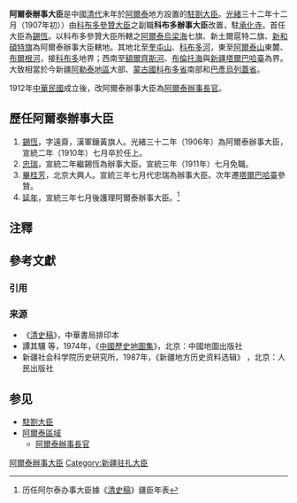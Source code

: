 '''阿爾泰辦事大臣'''是中國[[清代|清代]]末年於[[阿爾泰區域|阿爾泰]]地方設置的[[駐劄大臣|駐劄大臣]]。[[光緒|光緒]]三十二年十二月（1907年初））由[[科布多參贊大臣|科布多參贊大臣]]之副職'''科布多辦事大臣'''改置，駐[[承化寺|承化寺]]。首任大臣為[[錫恆|錫恆]]。以科布多參贊大臣所轄之[[阿爾泰烏梁海|阿爾泰烏梁海]]七旗、新土爾扈特二旗、[[新和碩特旗|新和碩特旗]]{{efn|[[新和碩特旗|新和碩特旗]]，一作霍碩特旗。}}為阿爾泰辦事大臣轄地。其地北至[[奎屯山|奎屯山]]、[[科布多河|科布多河]]，東至[[阿爾泰山|阿爾泰山]]東麓、[[布爾根河|布爾根河]]，接[[科布多|科布多]]地界；西南至[[額爾齊斯河|額爾齊斯河]]、[[布倫托海|布倫托海]]與[[新疆|新疆]][[塔爾巴哈臺|塔爾巴哈臺]]為界。大致相當於今新疆[[阿勒泰地區|阿勒泰地區]]大部、[[蒙古國|蒙古國]][[科布多省|科布多省]]南部和[[巴彥烏列蓋省|巴彥烏列蓋省]]。

1912年[[中華民國|中華民國]]成立後，改阿爾泰辦事大臣為[[阿爾泰辦事長官|阿爾泰辦事長官]]。

== 歷任阿爾泰辦事大臣 ==
# [[錫恆|錫恆]]，字遠齋，漢軍鑲黃旗人。光緒三十二年（1906年）為阿爾泰辦事大臣，宣統二年（1910年）七月卒於任上。
# [[忠瑞|忠瑞]]，宣統二年繼錫恆為辦事大臣。宣統三年（1911年）七月免職。
# [[畢桂芳|畢桂芳]]，北京大興人。宣統三年七月代忠瑞為辦事大臣。次年遷[[塔爾巴哈臺|塔爾巴哈臺]]參贊。
# [[延年|延年]]，宣統三年七月後護理阿爾泰辦事大臣。<ref>历任阿尔泰办事大臣據《[[清史稿|清史稿]]》疆臣年表</ref>

== 注釋 ==
{{notelist|iger=}}

== 參考文獻 ==
=== 引用 ===
{{Reflist}}

=== 来源 ===
* 《[[清史稿|清史稿]]》，中華書局排印本
* 譚其驤 等，1974年，《[[中國歷史地圖集|中國歷史地圖集]]》，北京：中國地圖出版社
* 新疆社会科学院历史研究所，1987年，《新疆地方历史资料选辑》 ，北京：人民出版社

== 参见 ==
{{Portal box|新疆|人物}}
* [[駐劄大臣|駐劄大臣]]
* [[阿爾泰區域|阿爾泰區域]]
** [[阿爾泰辦事長官|阿爾泰辦事長官]]

[[Category:阿爾泰辦事大臣|]]
[[Category:新疆驻扎大臣|Category:新疆驻扎大臣]]